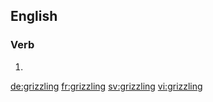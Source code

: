 ==English==

===Verb===
{{head|en|present participle}}

# {{present participle of|grizzle|lang=en}}

[[de:grizzling]]
[[fr:grizzling]]
[[sv:grizzling]]
[[vi:grizzling]]